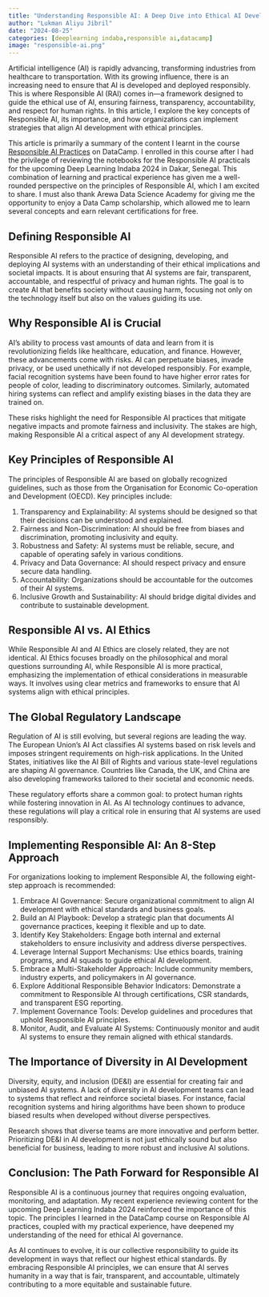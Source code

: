 ```yaml
---
title: "Understanding Responsible AI: A Deep Dive into Ethical AI Development"
author: "Lukman Aliyu Jibril"
date: "2024-08-25"
categories: [deeplearning indaba,responsible ai,datacamp]
image: "responsible-ai.png"
---
```



Artificial intelligence (AI) is rapidly advancing, transforming industries from healthcare to transportation. With its growing influence, there is an increasing need to ensure that AI is developed and deployed responsibly. This is where Responsible AI (RAI) comes in—a framework designed to guide the ethical use of AI, ensuring fairness, transparency, accountability, and respect for human rights. In this article, I explore the key concepts of Responsible AI, its importance, and how organizations can implement strategies that align AI development with ethical principles.

This article is primarily a summary of the content I learnt in the course [Responsible AI Practices](https://app.datacamp.com/learn/courses/responsible-ai-practices) on DataCamp. I enrolled in this course after I had the privilege of reviewing the notebooks for the Responsible AI practicals for the upcoming Deep Learning Indaba 2024 in Dakar, Senegal. This combination of learning and practical experience has given me a well-rounded perspective on the principles of Responsible AI, which I am excited to share. I must also thank Arewa Data Science Academy for giving me the opportunity to enjoy a Data Camp scholarship, which allowed me to learn several concepts and earn relevant certifications for free. 

## Defining Responsible AI

Responsible AI refers to the practice of designing, developing, and deploying AI systems with an understanding of their ethical implications and societal impacts. It is about ensuring that AI systems are fair, transparent, accountable, and respectful of privacy and human rights. The goal is to create AI that benefits society without causing harm, focusing not only on the technology itself but also on the values guiding its use.

## Why Responsible AI is Crucial

AI's ability to process vast amounts of data and learn from it is revolutionizing fields like healthcare, education, and finance. However, these advancements come with risks. AI can perpetuate biases, invade privacy, or be used unethically if not developed responsibly. For example, facial recognition systems have been found to have higher error rates for people of color, leading to discriminatory outcomes. Similarly, automated hiring systems can reflect and amplify existing biases in the data they are trained on.

These risks highlight the need for Responsible AI practices that mitigate negative impacts and promote fairness and inclusivity. The stakes are high, making Responsible AI a critical aspect of any AI development strategy.

## Key Principles of Responsible AI

The principles of Responsible AI are based on globally recognized guidelines, such as those from the Organisation for Economic Co-operation and Development (OECD). Key principles include:

1. Transparency and Explainability: AI systems should be designed so that their decisions can be understood and explained.
2. Fairness and Non-Discrimination: AI should be free from biases and discrimination, promoting inclusivity and equity.
3. Robustness and Safety: AI systems must be reliable, secure, and capable of operating safely in various conditions.
4. Privacy and Data Governance: AI should respect privacy and ensure secure data handling.
5. Accountability: Organizations should be accountable for the outcomes of their AI systems.
6. Inclusive Growth and Sustainability: AI should bridge digital divides and contribute to sustainable development.

## Responsible AI vs. AI Ethics

While Responsible AI and AI Ethics are closely related, they are not identical. AI Ethics focuses broadly on the philosophical and moral questions surrounding AI, while Responsible AI is more practical, emphasizing the implementation of ethical considerations in measurable ways. It involves using clear metrics and frameworks to ensure that AI systems align with ethical principles.

## The Global Regulatory Landscape

Regulation of AI is still evolving, but several regions are leading the way. The European Union’s AI Act classifies AI systems based on risk levels and imposes stringent requirements on high-risk applications. In the United States, initiatives like the AI Bill of Rights and various state-level regulations are shaping AI governance. Countries like Canada, the UK, and China are also developing frameworks tailored to their societal and economic needs.

These regulatory efforts share a common goal: to protect human rights while fostering innovation in AI. As AI technology continues to advance, these regulations will play a critical role in ensuring that AI systems are used responsibly.

## Implementing Responsible AI: An 8-Step Approach

For organizations looking to implement Responsible AI, the following eight-step approach is recommended:

1. Embrace AI Governance: Secure organizational commitment to align AI development with ethical standards and business goals.
2. Build an AI Playbook: Develop a strategic plan that documents AI governance practices, keeping it flexible and up to date.
3. Identify Key Stakeholders: Engage both internal and external stakeholders to ensure inclusivity and address diverse perspectives.
4. Leverage Internal Support Mechanisms: Use ethics boards, training programs, and AI squads to guide ethical AI development.
5. Embrace a Multi-Stakeholder Approach: Include community members, industry experts, and policymakers in AI governance.
6. Explore Additional Responsible Behavior Indicators: Demonstrate a commitment to Responsible AI through certifications, CSR standards, and transparent ESG reporting.
7. Implement Governance Tools: Develop guidelines and procedures that uphold Responsible AI principles.
8. Monitor, Audit, and Evaluate AI Systems: Continuously monitor and audit AI systems to ensure they remain aligned with ethical standards.

## The Importance of Diversity in AI Development

Diversity, equity, and inclusion (DE&I) are essential for creating fair and unbiased AI systems. A lack of diversity in AI development teams can lead to systems that reflect and reinforce societal biases. For instance, facial recognition systems and hiring algorithms have been shown to produce biased results when developed without diverse perspectives.

Research shows that diverse teams are more innovative and perform better. Prioritizing DE&I in AI development is not just ethically sound but also beneficial for business, leading to more robust and inclusive AI solutions.

## Conclusion: The Path Forward for Responsible AI

Responsible AI is a continuous journey that requires ongoing evaluation, monitoring, and adaptation. My recent experience reviewing content for the upcoming Deep Learning Indaba 2024 reinforced the importance of this topic. The principles I learned in the DataCamp course on Responsible AI practices, coupled with my practical experience, have deepened my understanding of the need for ethical AI governance.

As AI continues to evolve, it is our collective responsibility to guide its development in ways that reflect our highest ethical standards. By embracing Responsible AI principles, we can ensure that AI serves humanity in a way that is fair, transparent, and accountable, ultimately contributing to a more equitable and sustainable future.